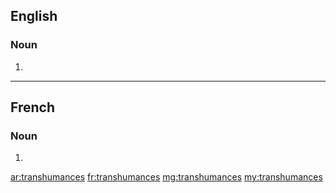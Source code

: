 ==English==

===Noun===
{{head|en|plural}}

# {{plural of|transhumance|lang=en}}

----

==French==

===Noun===
{{head|fr|plural|g=f}}

# {{plural of|transhumance|lang=fr}}

[[ar:transhumances]]
[[fr:transhumances]]
[[mg:transhumances]]
[[my:transhumances]]